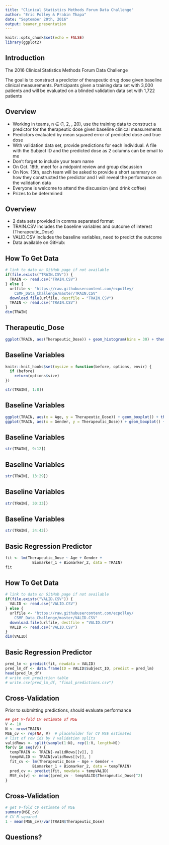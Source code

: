 ```yaml
---
title: "Clinical Statistics Methods Forum Data Challenge"
author: "Eric Polley & Prabin Thapa"
date: "September 20th, 2016"
output: beamer_presentation
---
```


```r
knitr::opts_chunk$set(echo = FALSE)
library(ggplot2)
```

## Introduction

The 2016 Clinical Statistics Methods Forum Data Challenge

The goal is to construct a predictor of therapeutic drug dose given baseline clinical measurements. Participants given a training data set with 3,000 patients and will be evaluated on a blinded validation data set with 1,722 patients

## Overview

- Working in teams, n $\in$ (1, 2, \ldots, 20), use the training data to construct a predictor for the therapeutic dose given baseline clinical measurements
- Predictors evaluated by mean squared error of predicted dose and true dose
- With validation data set, provide predictions for each individual. A file with the Subject ID and the predicted dose as 2 columns can be email to me
- Don't forget to include your team name
- On Oct.\ 18th, meet for a midpoint review and group discussion
- On Nov.\ 15th, each team will be asked to provide a short summary on how they constructed the predictor and I will reveal the  performance on the validation data
- Everyone is welcome to attend the discussion (and drink coffee)
- Prizes to be determined

## Overview

- 2 data sets provided in comma separated format
- TRAIN.CSV includes the baseline variables and outcome of interest (Therapeutic_Dose)
- VALID.CSV includes the baseline variables, need to predict the outcome
- Data available on GitHub: \url{https://github.com/ecpolley/CSMF_Data_Challenge}

## How To Get Data

```r
# link to data on GitHub page if not available
if(file.exists("TRAIN.CSV")) {
  TRAIN <- read.csv("TRAIN.CSV")
} else {
  urlfile <- "https://raw.githubusercontent.com/ecpolley/
    CSMF_Data_Challenge/master/TRAIN.CSV"
  download.file(urlfile, destfile = "TRAIN.CSV")
  TRAIN <- read.csv("TRAIN.CSV")
}
dim(TRAIN)
```

## Therapeutic_Dose

```r
ggplot(TRAIN, aes(Therapeutic_Dose)) + geom_histogram(bins = 30) + theme(text = element_text(size=30))
```

## Baseline Variables
```r
knitr::knit_hooks$set(mysize = function(before, options, envir) {
  if (before) 
    return(options$size)
})
```

```r
str(TRAIN[, 1:8])
```

## Baseline Variables
```r
ggplot(TRAIN, aes(x = Age, y = Therapeutic_Dose)) + geom_boxplot() + theme(text = element_text(size=30))
ggplot(TRAIN, aes(x = Gender, y = Therapeutic_Dose)) + geom_boxplot() + theme(text = element_text(size=30))
```


## Baseline Variables

```r
str(TRAIN[, 9:12])
```

## Baseline Variables

```r
str(TRAIN[, 13:29])
```

## Baseline Variables

```r
str(TRAIN[, 30:33])
```

## Baseline Variables

```r
str(TRAIN[, 34:43])
```

## Basic Regression Predictor

```r
fit <- lm(Therapeutic_Dose ~ Age + Gender + 
            Biomarker_1 + Biomarker_2, data = TRAIN)
fit
```


<!-- ## Basic Regression Predictor -->

<!-- ```{r lmFit3, mysize = TRUE, size = '\\footnotesize', echo = TRUE} -->
<!-- mean((predict(fit) - TRAIN$Therapeutic_Dose)^2) -->
<!-- ``` -->

## How To Get Data

```r
# link to data on GitHub page if not available
if(file.exists("VALID.CSV")) {
  VALID <- read.csv("VALID.CSV")
} else {
  urlfile <- "https://raw.githubusercontent.com/ecpolley/
    CSMF_Data_Challenge/master/VALID.CSV"
  download.file(urlfile, destfile = "VALID.CSV")
  VALID <- read.csv("VALID.CSV")
}
dim(VALID)
```

## Basic Regression Predictor

```r
pred_lm <- predict(fit, newdata = VALID)
pred_lm_df <- data.frame(ID = VALID$Subject_ID, predict = pred_lm)
head(pred_lm_df)
# write out prediction table
# write.csv(pred_lm_df, "final_predictions.csv")  
```

## Cross-Validation
Prior to submitting predictions, should evaluate performance
```r
## get V-fold CV estimate of MSE
V <- 10
N <- nrow(TRAIN)
MSE_cv <- rep(NA, V)  # placeholder for CV MSE estimates
# list of row ids by V validation splits
validRows <- split(sample(1:N), rep(1:V, length=N)) 
for(v in seq(V)) {
  tempTRAIN <- TRAIN[-validRows[[v]], ]
  tempVALID <- TRAIN[validRows[[v]], ]
  fit_cv <- lm(Therapeutic_Dose ~ Age + Gender + 
            Biomarker_1 + Biomarker_2, data = tempTRAIN)
  pred_cv <- predict(fit, newdata = tempVALID)
  MSE_cv[v] <- mean((pred_cv - tempVALID$Therapeutic_Dose)^2)
}
```

## Cross-Validation
```r
# get V-fold CV estimate of MSE
summary(MSE_cv)
# CV R-squared
1 - mean(MSE_cv)/var(TRAIN$Therapeutic_Dose)
```

## Questions?